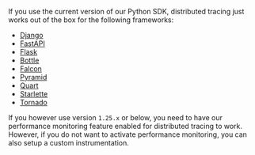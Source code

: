 If you use the current version of our Python SDK, distributed tracing just works out of the box for the following frameworks:
- [Django](/platforms/python/guides/django/distributed-tracing/instrumentation/automatic-instrumentation/)
- [FastAPI](/platforms/python/guides/fastapi/distributed-tracing/instrumentation/automatic-instrumentation/)
- [Flask](/platforms/python/guides/flask/distributed-tracing/instrumentation/automatic-instrumentation/)
- [Bottle](/platforms/python/guides/bottle/distributed-tracing/instrumentation/automatic-instrumentation/)
- [Falcon](/platforms/python/guides/falcon/distributed-tracing/instrumentation/automatic-instrumentation/)
- [Pyramid](/platforms/python/guides/pyramid/distributed-tracing/instrumentation/automatic-instrumentation/)
- [Quart](/platforms/python/guides/quart/distributed-tracing/instrumentation/automatic-instrumentation/)
- [Starlette](/platforms/python/guides/starlette/distributed-tracing/instrumentation/automatic-instrumentation/)
- [Tornado](/platforms/python/guides/tornado/distributed-tracing/instrumentation/automatic-instrumentation/)

If you however use version `1.25.x` or below, you need to have our <PlatformLink to="/performance/">performance monitoring feature enabled</PlatformLink> for distributed tracing to work. However, if you do not want to activate performance monitoring, you can also setup a <PlatformLink to="/usage/distributed-tracing/custom-instrumentation/">custom instrumentation</PlatformLink>.
